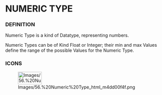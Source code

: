             
= NUMERIC TYPE =
 
=== DEFINITION ===
 
Numeric Type is a kind of Datatype, representing numbers.

 
Numeric Types can be of Kind Float or Integer; their min and max Values define the range of the possible Values for the Numeric Type.

 
=== ICONS ===
 
[[Image:Images/56.%20Numeric%20Type_html_m4dd00f4f.png|75x40px]]

   